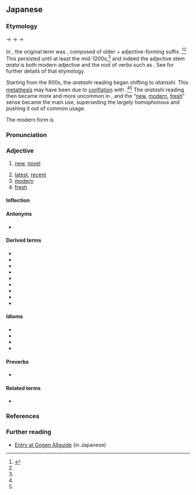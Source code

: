 {{DEFAULTSORT:あたらしい}}
==Japanese==
{{ja-kanjitab|あたら|yomi=k}}

===Etymology===
{{IPAchar|/arataɕi/}} → {{IPAchar|/ataraɕi/}} → {{IPAchar|/ataraɕiki/}} → {{IPAchar|/ataraɕiː/}}

In {{w|Old Japanese}}, the original term was {{m|ja|新たし|tr=aratashi}}, composed of older {{m|ja|新た|tr=arata||new}} + adjective-forming suffix {{ja-r|し}}.<ref name="KDJ">{{R:Kokugo Dai Jiten}}</ref><ref name="DJR"/>  This persisted until at least the mid-1200s,<ref name="KDJ"/> and indeed the adjective stem ''arata'' is both modern adjective {{m|ja|新た|tr=arata|pos=''-na'' adjective}} and the root of verbs such as {{m|ja|改める|tr=aratameru||to [[renew]], [[refresh]], [[revise]], or [[reform]] something}}.  See {{m|ja|新た|tr=arata}} for further details of that etymology.

Starting from the 900s, the ''aratashi'' reading began shifting to ''atarashi''.  This [[metathesis]] may have been due to [[conflation]] with {{m|ja|可惜し|tr=atarashi||[[magnificent]], [[excellent]], [[precious]]; [[regrettable]]}}.<ref name="KDJ"/><ref name="DJR"/>  The ''aratashi'' reading then became more and more uncommon in {{w|Early Middle Japanese}}, and the “[[new]], [[modern]], [[fresh]]” sense became the main use, superseding the largely homophonous {{m|ja|可惜し|tr=atarashi}} and pushing it out of common usage.

The modern form is {{ja-adj-shiku|新し|atarashi|nocap=1}}

===Pronunciation===
{{ja-pron|あたらしい|acc=4|acc_ref=DJR,SMK2}}
{{ja-ojad}}

===Adjective===
{{ja-adj|infl=i|あたらしい}}

# [[new]], [[novel]]
#: {{ja-usex|日の下には'''新しい'''ものはない。|ひ の した に は '''あたらし.い''' もの は ない。|There is nothing '''new''' under the sun.}}
# [[latest]], [[recent]]
# [[modern]]
# [[fresh]]

====Inflection====
{{ja-i|あたらし}}

====Antonyms====
* {{ja-r|古い|ふるい|[[old]]}}

====Derived terms====
{{der-top}}
* {{ja-r|新しさ|あたらしさ}}
* {{ja-r|新しみ|あたらしみ}}
* {{ja-r|新しい女|あたらし.い おんな}}
* {{ja-r|事%新しい|こと%-あたらし.い}}
* {{ja-r|生%新しい|なま%-あたらし.い}}
* {{ja-r|真%新しい|ま%あたらし.い}}
* {{ja-r|耳%新しい|みみ%-あたらし.い}}
* {{ja-r|目%新しい|め%あたらし.い}}
* {{ja-r|物%新しい|もの%-あたらし.い}}
{{der-bottom}}

====Idioms====
* {{ja-r|新しい一ページを加える|あたらし.い いち-ページ を くわえる}}
* {{ja-r|新しい酒を新しい皮%袋に盛る|あたらし.い さけ を あたらし.い かわ%ぶくろ に もる}}
* {{ja-r|新しい酒を古い革%袋に入れる|あたらし.い さけ を ふるい かわ%ぶくろ に いれる}}
* {{ja-r|古い革%袋に新しい酒を盛る|ふるい かわ%ぶくろ に あたらし.い さけ を もる}}

====Proverbs====
* {{ja-r|女房と畳は新しい方が良い|にょうぼう と たたみ は あたらし.い ほう が よい}}

====Related terms====
* {{ja-r|新た|あらた}}

===References===
<references/>

===Further reading===
* [http://gogen-allguide.com/a/atarashii.html Entry at Gogen Allguide] (in Japanese)